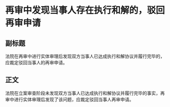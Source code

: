 # 再审中发现当事人存在执行和解的，驳回再审申请
## 副标题
法院在再审中进行实体审理后发现双方当事人已达成执行和解协议并履行完毕的，应裁定驳回当事人的再审申请。
## 正文
法院在立案审查阶段未发现双方当事人已达成执行和解协议并履行完毕的事实，再审中进行实体审理后发现了该问题，应裁定驳回当事人再审申请。